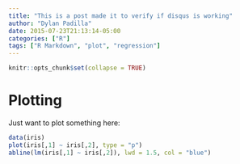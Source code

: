 ```yaml
---
title: "This is a post made it to verify if disqus is working"
author: "Dylan Padilla"
date: 2015-07-23T21:13:14-05:00
categories: ["R"]
tags: ["R Markdown", "plot", "regression"]
---
```


```r
knitr::opts_chunk$set(collapse = TRUE)
```

# Plotting

Just want to plot something here:


```r
data(iris)
plot(iris[,1] ~ iris[,2], type = "p")
abline(lm(iris[,1] ~ iris[,2]), lwd = 1.5, col = "blue")
```
